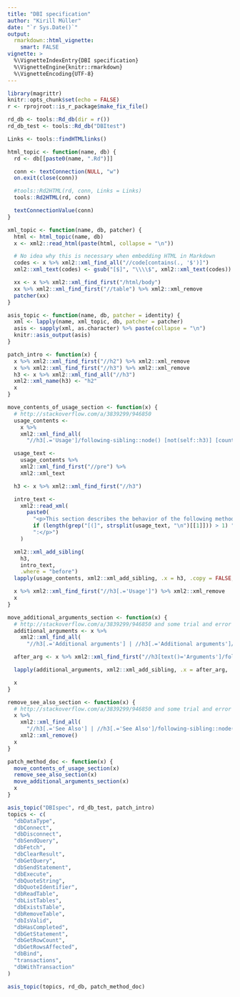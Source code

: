 ```yaml
---
title: "DBI specification"
author: "Kirill Müller"
date: "`r Sys.Date()`"
output:
  rmarkdown::html_vignette:
    smart: FALSE
vignette: >
  %\VignetteIndexEntry{DBI specification}
  %\VignetteEngine{knitr::rmarkdown}
  %\VignetteEncoding{UTF-8}
---
```


```r
library(magrittr)
knitr::opts_chunk$set(echo = FALSE)
r <- rprojroot::is_r_package$make_fix_file()
```

```r
rd_db <- tools::Rd_db(dir = r())
rd_db_test <- tools::Rd_db("DBItest")

Links <- tools::findHTMLlinks()

html_topic <- function(name, db) {
  rd <- db[[paste0(name, ".Rd")]]

  conn <- textConnection(NULL, "w")
  on.exit(close(conn))

  #tools::Rd2HTML(rd, conn, Links = Links)
  tools::Rd2HTML(rd, conn)

  textConnectionValue(conn)
}

xml_topic <- function(name, db, patcher) {
  html <- html_topic(name, db)
  x <- xml2::read_html(paste(html, collapse = "\n"))

  # No idea why this is necessary when embedding HTML in Markdown
  codes <- x %>% xml2::xml_find_all("//code[contains(., '$')]")
  xml2::xml_text(codes) <- gsub("[$]", "\\\\$", xml2::xml_text(codes))

  xx <- x %>% xml2::xml_find_first("/html/body")
  xx %>% xml2::xml_find_first("//table") %>% xml2::xml_remove
  patcher(xx)
}

asis_topic <- function(name, db, patcher = identity) {
  xml <- lapply(name, xml_topic, db, patcher = patcher)
  asis <- sapply(xml, as.character) %>% paste(collapse = "\n")
  knitr::asis_output(asis)
}

patch_intro <- function(x) {
  x %>% xml2::xml_find_first("//h2") %>% xml2::xml_remove
  x %>% xml2::xml_find_first("//h3") %>% xml2::xml_remove
  h3 <- x %>% xml2::xml_find_all("//h3")
  xml2::xml_name(h3) <- "h2"
  x
}

move_contents_of_usage_section <- function(x) {
  # http://stackoverflow.com/a/3839299/946850
  usage_contents <-
    x %>%
    xml2::xml_find_all(
      "//h3[.='Usage']/following-sibling::node() [not(self::h3)] [count(preceding-sibling::h3)=2]")

  usage_text <-
    usage_contents %>%
    xml2::xml_find_first("//pre") %>% 
    xml2::xml_text

  h3 <- x %>% xml2::xml_find_first("//h3")

  intro_text <-
    xml2::read_xml(
      paste0(
        "<p>This section describes the behavior of the following method",
        if (length(grep("[(]", strsplit(usage_text, "\n")[[1]])) > 1) "s" else "",
        ":</p>")
    )

  xml2::xml_add_sibling(
    h3,
    intro_text,
    .where = "before")
  lapply(usage_contents, xml2::xml_add_sibling, .x = h3, .copy = FALSE, .where = "before")

  x %>% xml2::xml_find_first("//h3[.='Usage']") %>% xml2::xml_remove
  x
}

move_additional_arguments_section <- function(x) {
  # http://stackoverflow.com/a/3839299/946850 and some trial and error
  additional_arguments <- x %>%
    xml2::xml_find_all(
      "//h3[.='Additional arguments'] | //h3[.='Additional arguments']/following-sibling::node()[following-sibling::h3]")

  after_arg <- x %>% xml2::xml_find_first("//h3[text()='Arguments']/following-sibling::h3")

  lapply(additional_arguments, xml2::xml_add_sibling, .x = after_arg, .copy = FALSE, .where = "before")

  x
}

remove_see_also_section <- function(x) {
  # http://stackoverflow.com/a/3839299/946850 and some trial and error
  x %>%
    xml2::xml_find_all(
      "//h3[.='See Also'] | //h3[.='See Also']/following-sibling::node()[following-sibling::h3]") %>%
    xml2::xml_remove()
  x
}

patch_method_doc <- function(x) {
  move_contents_of_usage_section(x)
  remove_see_also_section(x)
  move_additional_arguments_section(x)
  x
}

asis_topic("DBIspec", rd_db_test, patch_intro)
topics <- c(
  "dbDataType",
  "dbConnect",
  "dbDisconnect",
  "dbSendQuery",
  "dbFetch",
  "dbClearResult",
  "dbGetQuery",
  "dbSendStatement",
  "dbExecute",
  "dbQuoteString",
  "dbQuoteIdentifier",
  "dbReadTable",
  "dbListTables",
  "dbExistsTable",
  "dbRemoveTable",
  "dbIsValid",
  "dbHasCompleted",
  "dbGetStatement",
  "dbGetRowCount",
  "dbGetRowsAffected",
  "dbBind",
  "transactions",
  "dbWithTransaction"
)

asis_topic(topics, rd_db, patch_method_doc)
```
